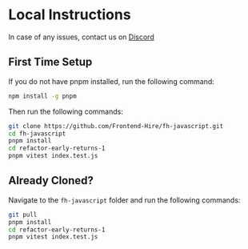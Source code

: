 # Local Instructions

In case of any issues, contact us on [Discord](https://discord.gg/DWAVqksVtx)

## First Time Setup

If you do not have pnpm installed, run the following command:

```sh
npm install -g pnpm
```

Then run the following commands:

```sh
git clone https://github.com/Frontend-Hire/fh-javascript.git
cd fh-javascript
pnpm install
cd refactor-early-returns-1
pnpm vitest index.test.js
```

## Already Cloned?

Navigate to the `fh-javascript` folder and run the following commands:

```sh
git pull
pnpm install
cd refactor-early-returns-1
pnpm vitest index.test.js
```
